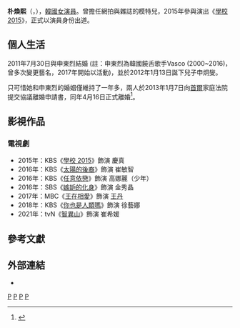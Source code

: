 {{藝人
|姓名 = 朴煥熙
|類型 = 女演員
|圖片 =
|圖片尺寸 = 
|圖片簡介 = 
|本名 = 
|外文名 = 박환희
|外文 = ko
|羅馬拼音 = Park Hwan Hee
|英文名 =
|暱稱 =
|其他藝名 = 
|國籍 = {{KOR}}
|出生日期 = {{birth_date_and_age|1990|10|13}}
|出生地點 = {{KOR}}[[慶尚南道|慶尚南道]][[馬山市|馬山市]]
|宗教信仰 = 
|語言 = [[韓語|韓語]]
|配偶 = {{marriage|申東烈|2011|2013}}
|兒女 = 兒子：申炯燮<br>{{birth_date_and_age|2012|1|13}}
|職業 = [[演員|演員]]、[[模特|模特]]
|教育程度 = [[忠清南道|忠南]]天安女子高等學校<br>[[同德女子大學|同德女子大學]]戲劇系 (輟學)
|出道作 = 《[[Who_Are_You－學校2015|Who Are You－學校2015]]》
|出道日期 = 2015年
|代表作 = 
|活躍年代 =
|唱片公司 = 
|經紀公司 = WidMay Entertainment
|相關團體 = 
|網站 = 
}}

'''朴煥熙'''（{{lang-ko|'''박환희'''}}，{{bd|1990年|10月13日}}），[[韓國|韓國]][[女演員|女演員]]。曾擔任網拍與雜誌的模特兒，2015年參與演出《[[Who_Are_You－學校2015|學校 2015]]》，正式以演員身份出道。

== 個人生活 ==
2011年7月30日與申東烈結婚 (註：申東烈為韓國饒舌歌手Vasco (2000~2016)，曾多次變更藝名，2017年開始以{{link-ko|Bill Stax|빌스택스}}活動)，並於2012年1月13日誕下兒子申炯燮。

只可惜她和申東烈的婚姻僅維持了一年多，兩人於2013年1月7日向[[首爾|首爾]]家庭法院提交協議離婚申請書，同年4月16日正式離婚<ref>{{cite news|author=김혜란|url=https://www-donga-com.cdn.ampproject.org/v/www.donga.com/news/amp/all/20190701/96265930/2?amp_js_v=a2&amp_gsa=1&usqp=mq331AQDoAEG#referrer=https%3A%2F%2Fwww.google.com&amp_tf=From%20%251%24s&ampshare=http%3A%2F%2Fwww.donga.com%2Fnews%2F3%2Fall%2F20190701%2F96265930%2F2|title=[전문]박환희, 前남편 빌스택스 맞고소… “혼인생활 중 폭행·폭언”|trans_title=[全文]朴煥熙，反訴前夫Bill Stax..."婚姻生活中的暴行·惡言"|publisher=東亞日報|language=ko|date=2019-07-01}}</ref>。

== 影視作品 ==
=== 電視劇 ===
*2015年：KBS《[[Who_Are_You－學校2015|學校 2015]]》飾演 慶真
*2016年：KBS《[[太陽的後裔|太陽的後裔]]》飾演 崔敏智
*2016年：KBS《[[任意依戀|任意依戀]]》飾演 高娜麗（少年）
*2016年：SBS《[[嫉妒的化身|嫉妒的化身]]》飾演 金秀晶
*2017年：MBC《[[王在相愛|王在相愛]]》飾演 [[靜妃王氏|王丹]]
*2018年：KBS《[[你也是人類嗎|你也是人類嗎]]》飾演 徐藝娜
*2021年：tvN《[[智異山_(電視劇)|智異山]]》飾演 崔希媛

== 參考文獻 ==
{{reflist}}

== 外部連結 ==
*{{instagram|PHH1013}}

{{金銀淑作品}}
{{WidMay Entertainment}}
[[Category:韩國電視演員|P]]
[[Category:同德女子大學校友|P]]
[[Category:慶尚南道馬山市出身人物|P]]
[[Category:朴姓|P]]